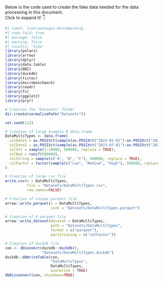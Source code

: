 Below is the code used to create the fake data needed for the data processing in this document.  
Click to expand it! 👇

```r
#| label: load-packages-benchmarking
#| code-fold: true
#| message: false
#| warning: false
#| results: 'hide'
library(polars)
library(arrow)
library(dplyr)
library(data.table)
library(DBI)
library(duckdb)
library(tictoc)
library(microbenchmark)
library(readr)
library(fs)
library(ggplot2)
library(pryr)

# Creation the "Datasets" folder
dir.create(normalizePath("Datasets"))

set.seed(123)

# Creation of large example R data.frame
DataMultiTypes <- data.frame(
  colDate1 = as.POSIXct(sample(as.POSIXct("2023-01-01"):as.POSIXct("2023-06-30"),500000),origin="1970-01-01"),
  colDate2 = as.POSIXct(sample(as.POSIXct("2023-07-01"):as.POSIXct("2023-12-31"),500000),origin="1970-01-01"),
  colInt = sample(1:10000, 500000, replace = TRUE),
  colNum = runif(500000),
  colString = sample(c("A", "B", "C"), 500000, replace = TRUE),
  colFactor = factor(sample(c("Low", "Medium", "High"), 500000, replace = TRUE))
)

# Creation of large csv file
write.csv(x = DataMultiTypes,
          file = "Datasets/DataMultiTypes.csv",
          row.names=FALSE)

# Creation of unique parquet file
arrow::write_parquet(x = DataMultiTypes,
                     sink = "Datasets/DataMultiTypes.parquet")

# Creation of 6 parquet file
arrow::write_dataset(dataset = DataMultiTypes,
                     path = "Datasets/DataMultiTypes",
                     format = c("parquet"),
                     partitioning = c("colFactor"))

# Creation of duckdb file
con <- dbConnect(duckdb::duckdb(),
                 "Datasets/DataMultiTypes.duckdb")
duckdb::dbWriteTable(con,
                     "DataMultiTypes",
                     DataMultiTypes,
                     overwrite = TRUE)
dbDisconnect(con, shutdown=TRUE)
```